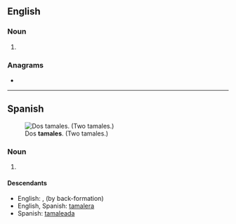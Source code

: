 ==English==

===Noun===
{{head|en|noun plural form}}

# {{plural of|tamale|lang=en}}

===Anagrams===
* {{anagrams|en|malates|maltase}}

----

==Spanish==
[[File:Tamales.jpg|thumb|Dos '''tamales'''. (Two tamales.)]]

===Noun===
{{head|es|noun form|g=m-p}}

# {{plural of|tamal|lang=es}}

====Descendants====
* English: {{l|en|tamales}}, {{l|en|tamale}} (by back-formation)
* English, Spanish: [[tamalera]]
* Spanish: [[tamaleada]]